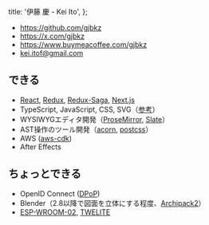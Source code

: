   title: '伊藤 慶 - Kei Ito',
};

- https://github.com/gjbkz
- https://x.com/gjbkz
- https://www.buymeacoffee.com/gjbkz
- kei.itof@gmail.com

## できる

- [React], [Redux], [Redux-Saga], [Next.js]
- TypeScript, JavaScript, CSS, SVG（[参考](https://github.com/gjbkz/gojabako.zone/)）
- WYSIWYGエディタ開発（[ProseMirror], [Slate]）
- AST操作のツール開発（[acorn], [postcss]）
- AWS ([aws-cdk])
- After Effects

[React]: https://reactjs.org/
[Redux]: https://redux.js.org/
[Redux-Saga]: https://redux-saga.js.org/
[Next.js]: https://nextjs.org/
[acorn]: https://github.com/acornjs/acorn/tree/master/acorn#interface
[postcss]: https://postcss.org/api/
[aws-cdk]: https://docs.aws.amazon.com/cdk/api/latest/docs/aws-construct-library.html
[ProseMirror]: https://prosemirror.net/
[Slate]: http://docs.slatejs.org/

## ちょっとできる

- OpenID Connect ([DPoP])
- Blender（2.8以降で図面を立体にする程度、[Archipack2]）
- [ESP-WROOM-02], [TWELITE]

[DPoP]: https://datatracker.ietf.org/doc/html/draft-ietf-oauth-dpop
[Archipack2]: https://github.com/s-leger/archipack/wiki
[TWELITE]: https://mono-wireless.com/jp/products/TWE-LITE/index.html
[ESP-WROOM-02]: https://www.switch-science.com/catalog/2346/
